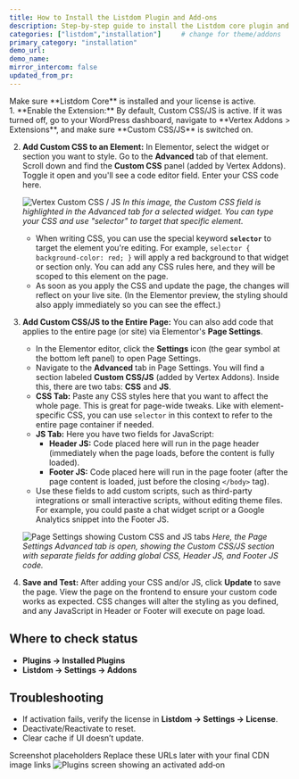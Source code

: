 ```yaml
---
title: How to Install the Listdom Plugin and Add-ons
description: Step-by-step guide to install the Listdom core plugin and its add-ons.
categories: ["listdom","installation"]     # change for theme/addons
primary_category: "installation"
demo_url:
demo_name:
mirror_intercom: false
updated_from_pr:
---
```



<Aside type="tip" title="Before you start">
Make sure **Listdom Core** is installed and your license is active.
</Aside>

<Steps>
1. **Enable the Extension:** By default, Custom CSS/JS is active. If it was turned off, go to your WordPress dashboard, navigate to **Vertex Addons > Extensions**, and make sure **Custom CSS/JS** is switched on.

2. **Add Custom CSS to an Element:** In Elementor, select the widget or section you want to style. Go to the **Advanced** tab of that element. Scroll down and find the **Custom CSS** panel (added by Vertex Addons). Toggle it open and you'll see a code editor field. Enter your CSS code here. 

   ![Vertex Custom CSS / JS](https://cdn.webilia.com/u/d/2025/08/vertext-widget-custom-css.png)
   *In this image, the Custom CSS field is highlighted in the Advanced tab for a selected widget. You can type your CSS and use "selector" to target that specific element.* 

   - When writing CSS, you can use the special keyword **`selector`** to target the element you're editing. For example, `selector { background-color: red; }` will apply a red background to that widget or section only. You can add any CSS rules here, and they will be scoped to this element on the page.
   - As soon as you apply the CSS and update the page, the changes will reflect on your live site. (In the Elementor preview, the styling should also apply immediately so you can see the effect.)

3. **Add Custom CSS/JS to the Entire Page:** You can also add code that applies to the entire page (or site) via Elementor's **Page Settings**.
   - In the Elementor editor, click the **Settings** icon (the gear symbol at the bottom left panel) to open Page Settings.
   - Navigate to the **Advanced** tab in Page Settings. You will find a section labeled **Custom CSS/JS** (added by Vertex Addons). Inside this, there are two tabs: **CSS** and **JS**.
   - **CSS Tab:** Paste any CSS styles here that you want to affect the whole page. This is great for page-wide tweaks. Like with element-specific CSS, you can use `selector` in this context to refer to the entire page container if needed.
   - **JS Tab:** Here you have two fields for JavaScript:
     - **Header JS:** Code placed here will run in the page header (immediately when the page loads, before the content is fully loaded).
     - **Footer JS:** Code placed here will run in the page footer (after the page content is loaded, just before the closing `</body>` tag).
   - Use these fields to add custom scripts, such as third-party integrations or small interactive scripts, without editing theme files. For example, you could paste a chat widget script or a Google Analytics snippet into the Footer JS.

   ![Page Settings showing Custom CSS and JS tabs](https://cdn.webilia.com/u/d/2025/08/vertex-custom-page-css-js.png)
   *Here, the Page Settings Advanced tab is open, showing the Custom CSS/JS section with separate fields for adding global CSS, Header JS, and Footer JS code.* 

4. **Save and Test:** After adding your CSS and/or JS, click **Update** to save the page. View the page on the frontend to ensure your custom code works as expected. CSS changes will alter the styling as you defined, and any JavaScript in Header or Footer will execute on page load.
</Steps>

## Where to check status
- **Plugins → Installed Plugins**
- **Listdom → Settings → Addons**

## Troubleshooting
- If activation fails, verify the license in **Listdom → Settings → License**.
- Deactivate/Reactivate to reset.
- Clear cache if UI doesn’t update.

Screenshot placeholders
Replace these URLs later with your final CDN image links
![Plugins screen showing an activated add‑on](https://cdn.webilia.com/listdom/installation/activate-addons/step-01.png "Replace this URL")
